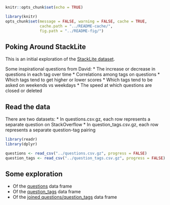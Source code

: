 ```r
knitr::opts_chunk$set(echo = TRUE)
```

```r
library(knitr)
opts_chunk$set(message = FALSE, warning = FALSE, cache = TRUE,
               cache.path = "../README-cache/",
               fig.path = "../README-fig/")
```

## Poking Around StackLite

This is an initial exploration of the [StackLite dataset](https://github.com/dgrtwo/StackLite/blob/master/README.md).  

Some inspirational questions from David:
* The increase or decrease in questions in each tag over time
* Correlations among tags on questions
* Which tags tend to get higher or lower scores
* Which tags tend to be asked on weekends vs weekdays
* The speed at which questions are closed or deleted


## Read the data

There are two datasets:
* In questions.csv.gz, each row represents a separate question on StackOverflow
* In question_tags.csv.gz, each row represents a separate question-tag pairing

```r
library(readr)
library(dplyr)

questions <- read_csv("../questions.csv.gz", progress = FALSE)
question_tags <- read_csv("../question_tags.csv.gz", progress = FALSE)
```

## Some exploration

* Of the [questions](./questions.md) data frame
* Of the [question_tags](./tags.md) data frame
* Of the [joined questions/question_tags](./cross_questions-tags.md) data frame

